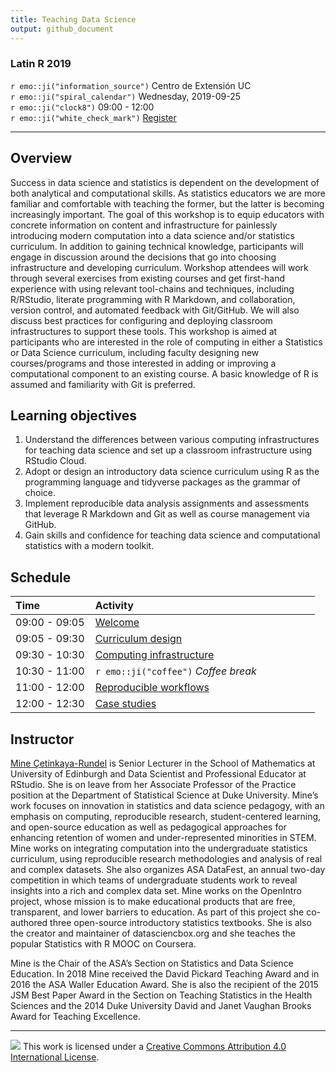 ```yaml
---
title: Teaching Data Science
output: github_document
---
```


### Latin R 2019

`r emo::ji("information_source")` Centro de Extensión UC  
`r emo::ji("spiral_calendar")`    Wednesday, 2019-09-25  
`r emo::ji("clock8")`             09:00 - 12:00  
`r emo::ji("white_check_mark")`   [Register](https://latin-r.com/)

---

## Overview

Success in data science and statistics is dependent on the development of both analytical and computational skills. As statistics educators we are more familiar and comfortable with teaching the former, but the latter is becoming increasingly important. The goal of this workshop is to equip educators with concrete information on content and infrastructure for painlessly introducing modern computation into a data science and/or statistics curriculum. In addition to gaining technical knowledge, participants will engage in discussion around the decisions that go into choosing infrastructure and developing curriculum. Workshop attendees will work through several exercises from existing courses and get first-hand experience with using relevant tool-chains and techniques, including R/RStudio, literate programming with R Markdown, and collaboration, version control, and automated feedback with Git/GitHub. We will also discuss best practices for configuring and deploying classroom infrastructures to support these tools. This workshop is aimed at participants who are interested in the role of computing in either a Statistics or Data Science curriculum, including faculty designing new courses/programs and those interested in adding or improving a computational component to an existing course. A basic knowledge of R is assumed and familiarity with Git is preferred.

## Learning objectives

1. Understand the differences between various computing infrastructures for teaching data science and set up a classroom infrastructure using RStudio Cloud. 
2. Adopt or design an introductory data science curriculum using R as the programming language and tidyverse packages as the grammar of choice. 
3. Implement reproducible data analysis assignments and assessments that leverage R Markdown and Git as well as course management via GitHub. 
4. Gain skills and confidence for teaching data science and computational statistics with a modern toolkit.

## Schedule

| Time          | Activity                                |
|:--------------|:----------------------------------------|
| 09:00 - 09:05 | [Welcome](/00-welcome/00-welcome.pdf)   |
| 09:05 - 09:30 | [Curriculum design](/01-curriculum-design/01-curriculum-design.pdf)  |
| 09:30 - 10:30 | [Computing infrastructure](/02-computing-infrastructure/02-computing-infrastructure.pdf)  |
| 10:30 - 11:00 | `r emo::ji("coffee")` *Coffee break*    |
| 11:00 - 12:00 | [Reproducible workflows](/03-reproducible-workflows/03-reproducible-workflows.pdf)                  |
| 12:00 - 12:30 | [Case studies](/04-case-studies/04-case-studies.pdf)                            |

## Instructor

[Mine Çetinkaya-Rundel](http://mine-cr.com) is Senior Lecturer in the School of Mathematics at University of Edinburgh and Data Scientist and Professional Educator at RStudio. She is on leave from her Associate Professor of the Practice position at the Department of Statistical Science at Duke University. Mine’s work focuses on innovation in statistics and data science pedagogy, with an emphasis on computing, reproducible research, student-centered learning, and open-source education as well as pedagogical approaches for enhancing retention of women and under-represented minorities in STEM. Mine works on integrating computation into the undergraduate statistics curriculum, using reproducible research methodologies and analysis of real and complex datasets. She also organizes ASA DataFest, an annual two-day competition in which teams of undergraduate students work to reveal insights into a rich and complex data set. Mine works on the OpenIntro project, whose mission is to make educational products that are free, transparent, and lower barriers to education. As part of this project she co-authored three open-source introductory statistics textbooks. She is also the creator and maintainer of datasciencbox.org and she teaches the popular Statistics with R MOOC on Coursera. 

Mine is the Chair of the ASA's Section on Statistics and Data Science Education. In 2018 Mine received the David Pickard Teaching Award and in 2016 the ASA Waller Education Award. She is also the recipient of the 2015 JSM Best Paper Award in the Section on Teaching Statistics in the Health Sciences and the 2014 Duke University David and Janet Vaughan Brooks Award for Teaching Excellence.

---

![](https://i.creativecommons.org/l/by/4.0/88x31.png)  This work is licensed under a [Creative Commons Attribution 4.0 International License](https://creativecommons.org/licenses/by/4.0/).
